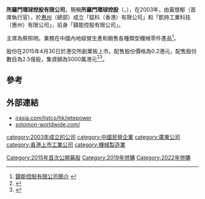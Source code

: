 '''所羅門環球控股有限公司'''，簡稱'''所羅門環球控股'''（'''{{lang-en|Solomon Worldwide Holdings Limited}}'''，{{hkex|8133}}），在2003年，由黃懷郁（首席執行官），於[[惠州|惠州]]（總部）成立「鋕科（香港）有限公司」和「凱特工業科技（惠州）有限公司」，前身「鑄能控股有限公司」。

主席為蔡照明。業務在中國內地經營生產和銷售各種類型機械零件產品<ref>[http://www.irasia.com/listco/hk/jetepower/profilec.htm 鑄能控股有限公司簡介] {{webarchive|url=https://web.archive.org/web/20160304211244/http://www.irasia.com/listco/hk/jetepower/profilec.htm |date=2016-03-04 }}</ref>。

股份在2015年4月30日於港交所創業板上市。配售股份價格為0.2港元，配售股份數目為2.5億股，集資額為5000萬港元<ref>{{Cite web |url=http://gem.ednews.hk/listedco/listconews/GEM/2015/0423/GLN20150423004_C.pdf |title=鑄能控股有限公司招股資料 |access-date=2015-04-27 |archive-url=https://web.archive.org/web/20160305131708/http://gem.ednews.hk/listedco/listconews/GEM/2015/0423/GLN20150423004_C.pdf |archive-date=2016-03-05 |dead-url=yes }}</ref><ref>{{Cite web |url=http://gem.ednews.hk/listedco/listconews/GEM/2015/0423/GLN20150423002_C.pdf |title=鑄能控股有限公司招股通告 |access-date=2015-04-27 |archive-url=https://web.archive.org/web/20160305065451/http://gem.ednews.hk/listedco/listconews/GEM/2015/0423/GLN20150423002_C.pdf |archive-date=2016-03-05 |dead-url=yes }}</ref>。

==參考==
{{reflist}}

==外部連結==
*[http://www.irasia.com/listco/hk/jetepower irasia.com/listco/hk/jetepower] {{Wayback|url=http://www.irasia.com/listco/hk/jetepower |date=20160527060706 }}
*[http://solomon-worldwide.com/ solomon-worldwide.com/]

[[category:2003年成立的公司|category:2003年成立的公司]]
[[category:中國民營企業|category:中國民營企業]]
[[category:廣東公司|category:廣東公司]]
[[category:香港上市工業公司|category:香港上市工業公司]]
[[category:機械製造業|category:機械製造業]]
[[Category:2015年首次公開募股|Category:2015年首次公開募股]]
[[Category:2019年併購|Category:2019年併購]]
[[Category:2022年併購|Category:2022年併購]]